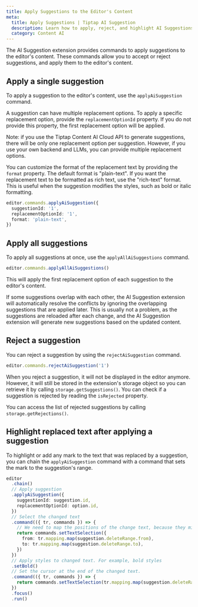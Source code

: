 ```yaml
---
title: Apply Suggestions to the Editor's Content
meta:
  title: Apply Suggestions | Tiptap AI Suggestion
  description: Learn how to apply, reject, and highlight AI Suggestions in your Tiptap editor.
  category: Content AI
---
```


The AI Suggestion extension provides commands to apply suggestions to the editor's content. These commands allow you to accept or reject suggestions, and apply them to the editor's content.

## Apply a single suggestion

To apply a suggestion to the editor's content, use the `applyAiSuggestion` command.

A suggestion can have multiple replacement options. To apply a specific replacement option, provide the `replacementOptionId` property. If you do not provide this property, the first replacement option will be applied.

Note: if you use the Tiptap Content AI Cloud API to generate suggestions, there will be only one replacement option per suggestion. However, if you use your own backend and LLMs, you can provide multiple replacement options.

You can customize the format of the replacement text by providing the `format` property. The default format is "plain-text". If you want the replacement text to be formatted as rich text, use the "rich-text" format. This is useful when the suggestion modifies the styles, such as bold or italic formatting.

```ts
editor.commands.applyAiSuggestion({
  suggestionId: '1',
  replacementOptionId: '1',
  format: 'plain-text',
})
```

## Apply all suggestions

To apply all suggestions at once, use the `applyAllAiSuggestions` command.

```ts
editor.commands.applyAllAiSuggestions()
```

This will apply the first replacement option of each suggestion to the editor's content.

If some suggestions overlap with each other, the AI Suggestion extension will automatically resolve the conflicts by ignoring the overlapping suggestions that are applied later. This is usually not a problem, as the suggestions are reloaded after each change, and the AI Suggestion extension will generate new suggestions based on the updated content.

## Reject a suggestion

You can reject a suggestion by using the `rejectAiSuggestion` command.

```ts
editor.commands.rejectAiSuggestion('1')
```

When you reject a suggestion, it will not be displayed in the editor anymore. However, it will still be stored in the extension's storage object so you can retrieve it by calling `storage.getSuggestions()`. You can check if a suggestion is rejected by reading the `isRejected` property.

You can access the list of rejected suggestions by calling `storage.getRejections()`.

## Highlight replaced text after applying a suggestion

To highlight or add any mark to the text that was replaced by a suggestion, you can chain the `applyAiSuggestion` command with a command that sets the mark to the suggestion's range.

```ts
editor
  .chain()
  // Apply suggestion
  .applyAiSuggestion({
    suggestionId: suggestion.id,
    replacementOptionId: option.id,
  })
  // Select the changed text
  .command(({ tr, commands }) => {
    // We need to map the positions of the change text, because they might have changed when applying the suggestion
    return commands.setTextSelection({
      from: tr.mapping.map(suggestion.deleteRange.from),
      to: tr.mapping.map(suggestion.deleteRange.to),
    })
  })
  // Apply styles to changed text. For example, bold styles
  .setBold()
  // Set the cursor at the end of the changed text.
  .command(({ tr, commands }) => {
    return commands.setTextSelection(tr.mapping.map(suggestion.deleteRange.to))
  })
  .focus()
  .run()
```
